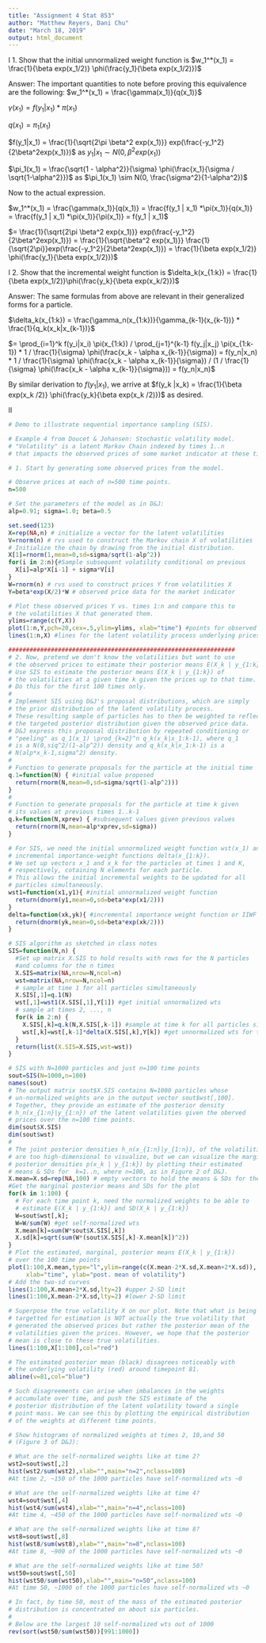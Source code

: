 ```yaml
---
title: "Assignment 4 Stat 853"
author: "Matthew Reyers, Dani Chu"
date: "March 18, 2019"
output: html_document
---
```


I 1. Show that the initial unnormalized weight function is
$w_1^*(x_1) = \frac{1}{\beta exp(x_1/2)} \phi(\frac{y_1}{\beta exp(x_1/2)})$

Answer: The important quantities to note before proving this equivalence are the following:
$w_1^*(x_1) = \frac{\gamma(x_1)}{q(x_1)}$

$\gamma(x_1) = f(y_1 | x_1) *\pi(x_1)$

$q(x_1) = \pi_1(x_1)$

$f(y_1|x_1) = \frac{1}{\sqrt{2\pi \beta^2 exp(x_1)}} exp(\frac{-y_1^2}{2\beta^2exp(x_1)})$ as $y_1|x_1 \sim N(0, \beta^2exp(x_1))$

$\pi_1(x_1) = \frac{\sqrt{1 - \alpha^2}}{\sigma} \phi(\frac{x_1}{\sigma / \sqrt{1-\alpha^2}})$ as $\pi_1(x_1) \sim N(0, \frac{\sigma^2}{1-\alpha^2})$

Now to the actual expression.

$w_1^*(x_1) = \frac{\gamma(x_1)}{q(x_1)} = \frac{f(y_1 | x_1) *\pi(x_1)}{q(x_1)} = \frac{f(y_1 | x_1) *\pi(x_1)}{\pi(x_1)} = f(y_1 | x_1)$

$= \frac{1}{\sqrt{2\pi \beta^2 exp(x_1)}} exp(\frac{-y_1^2}{2\beta^2exp(x_1)}) = \frac{1}{\sqrt{\beta^2 exp(x_1)}} \frac{1}{\sqrt{2\pi}}exp(\frac{-y_1^2}{2\beta^2exp(x_1)}) = \frac{1}{\beta exp(x_1/2)} \phi(\frac{y_1}{\beta exp(x_1/2)})$


I 2. Show that the incremental weight function is $\delta_k(x_{1:k}) = \frac{1}{\beta exp(x_1/2)}\phi(\frac{y_k}{\beta exp(x_k/2)})$

Answer: The same formulas from above are relevant in their generalized forms for a particle. 

$\delta_k(x_{1:k}) = \frac{\gamma_n(x_{1:k})}{\gamma_{k-1}(x_{k-1})} * \frac{1}{q_k(x_k|x_{k-1})}$

$= \prod_{i=1}^k f(y_i|x_i) \pi(x_{1:k}) / \prod_{j=1}^{k-1} f(y_j|x_j) \pi(x_{1:k-1}) * 1 / \frac{1}{\sigma} \phi(\frac{x_k - \alpha x_{k-1}}{\sigma}) = f(y_n|x_n) * 1 / \frac{1}{\sigma} \phi(\frac{x_k - \alpha x_{k-1}}{\sigma}) / (1 / \frac{1}{\sigma} \phi(\frac{x_k - \alpha x_{k-1}}{\sigma})) = f(y_n|x_n)$

By similar derivation to $f(y_1|x_1)$, we arrive at $f(y_k |x_k) = \frac{1}{\beta exp(x_k /2)} \phi(\frac{y_k}{\beta exp(x_k /2)})$ as desired.


II 

```r
# Demo to illustrate sequential importance sampling (SIS). 

# Example 4 from Doucet & Johansen: Stochastic volatility model.
# "Volatility" is a latent Markov Chain indexed by times 1..n
# that impacts the observed prices of some market indicator at these times.

# 1. Start by generating some observed prices from the model.

# Observe prices at each of n=500 time points.
n=500

# Set the parameters of the model as in D&J:
alp=0.91; sigma=1.0; beta=0.5

set.seed(123) 
X=rep(NA,n) # initialize a vector for the latent volatilities 
V=rnorm(n) # rvs used to construct the Markov chain X of volatilities 
# Initialize the chain by drawing from the initial distribution.
X[1]=rnorm(1,mean=0,sd=sigma/sqrt(1-alp^2))
for(i in 2:n){#Sample subsequent volatility conditional on previous
  X[i]=alp*X[i-1] + sigma*V[i] 
}
W=rnorm(n) # rvs used to construct prices Y from volatilities X
Y=beta*exp(X/2)*W # observed price data for the market indicator

# Plot these observed prices Y vs. times 1:n and compare this to 
# the volatilities X that generated them.
ylims=range(c(Y,X))
plot(1:n,Y,pch=20,cex=.5,ylim=ylims, xlab="time") #points for observed prices
lines(1:n,X) #lines for the latent volatility process underlying prices

################################################################
# 2. Now, pretend we don't know the volatilities but want to use
# the observed prices to estimate their posterior means E(X_k | y_{1:k}).
# Use SIS to estimate the posterior means E(X_k | y_{1:k}) of 
# the volatilities at a given time k given the prices up to that time.
# Do this for the first 100 times only.
#
# Implement SIS using D&J's proposal distributions, which are simply
# the prior distribution of the latent volatility process. 
# These resulting sample of particles has to then be weighted to reflect
# the targeted posterior distribution given the observed price data. 
# D&J express this proposal distribution by repeated conditioning or 
# "peeling" as q_1(x_1) \prod_{k=2}^n q_k(x_k|x_1:k-1), where q_1 
# is a N(0,siq^2/(1-alp^2)) density and q_k(x_k|x_1:k-1) is a
# N(alp*x_k-1,sigma^2) density.
#
# Function to generate proposals for the particle at the initial time
q.1=function(N) { #initial value proposed
  return(rnorm(N,mean=0,sd=sigma/sqrt(1-alp^2)))
}
#
# Function to generate proposals for the particle at time k given 
# its values at previous times 1..k-1
q.k=function(N,xprev) { #subsequent values given previous values
  return(rnorm(N,mean=alp*xprev,sd=sigma))
}

# For SIS, we need the initial unnormalized weight function wst(x_1) and the
# incremental importance-weight functions delta(x_{1:k}).
# We set up vectors x_1 and x_k for the particles at times 1 and K,
# respectively, cotaining N elements for each particle.
# This allows the initial incremental weights to be updated for all 
# particles simultaneously.
wst1=function(x1,y1){ #initial unnormalized weight function
  return(dnorm(y1,mean=0,sd=beta*exp(x1/2)))
}
delta=function(xk,yk){ #incremental importance weight function or IIWF
  return(dnorm(yk,mean=0,sd=beta*exp(xk/2)))
}

# SIS algorithm as sketched in class notes
SIS=function(N,n) {
  #Set up matrix X.SIS to hold results with rows for the N particles 
  #and columns for the n times
  X.SIS=matrix(NA,nrow=N,ncol=n) 
  wst=matrix(NA,nrow=N,ncol=n) 
  # sample at time 1 for all particles simultaneously
  X.SIS[,1]=q.1(N) 
  wst[,1]=wst1(X.SIS[,1],Y[1]) #get initial unnormalized wts
  # sample at times 2, ..., n
  for(k in 2:n) {
    X.SIS[,k]=q.k(N,X.SIS[,k-1]) #sample at time k for all particles simult
    wst[,k]=wst[,k-1]*delta(X.SIS[,k],Y[k]) #get unnormalized wts for time k
  }
  return(list(X.SIS=X.SIS,wst=wst))
}

# SIS with N=1000 particles and just n=100 time points
sout=SIS(N=1000,n=100)
names(sout)
# The output matrix sout$X.SIS contains N=1000 particles whose 
# un-normalized weights are in the output vector sout$wst[,100]. 
# Together, they provide an estimate of the posterior density 
# h_n(x_{1:n}|y_{1:n}) of the latent volatilities given the oberved
# prices over the n=100 time points.
dim(sout$X.SIS)
dim(sout$wst)
#
# The joint posterior densities h_n(x_{1:n}|y_{1:n}), of the volatilities 
# are too high-dimensional to visualize, but we can visualize the marginal 
# posterior densities p(x_k | y_{1:k}) by plotting their estimated 
# means & SDs for  k=1..n, where n=100, as in Figure 2 of D&J.
X.mean=X.sd=rep(NA,100) # empty vectors to hold the means & SDs for the plot
#Get the marginal posterior means and SDs for the plot
for(k in 1:100) {
  # For each time point k, need the normalized weights to be able to 
  # estimate E(X_k | y_{1:k}) and SD(X_k | y_{1:k}) 
  W=sout$wst[,k]; 
  W=W/sum(W) #get self-normalized wts 
  X.mean[k]=sum(W*sout$X.SIS[,k])
  X.sd[k]=sqrt(sum(W*(sout$X.SIS[,k]-X.mean[k])^2))
}
# Plot the estimated, marginal, posterior means E(X_k | y_{1:k})
# over the 100 time points
plot(1:100,X.mean,type="l",ylim=range(c(X.mean-2*X.sd,X.mean+2*X.sd)),
     xlab="time", ylab="post. mean of volatility")
# Add the two-sd curves
lines(1:100,X.mean+2*X.sd,lty=2) #upper 2-SD limit
lines(1:100,X.mean-2*X.sd,lty=2) #lower 2-SD limit

# Superpose the true volatility X on our plot. Note that what is being
# targetted for estimation is NOT actually the true volatility that 
# generated the observed prices but rather the posterior mean of the 
# volatilities given the prices. However, we hope that the posterior
# mean is close to these true volatilities.
lines(1:100,X[1:100],col="red") 

# The estimated posterior mean (black) disagrees noticeably with   
# the underlying volatility (red) around timepoint 81. 
abline(v=81,col="blue")

# Such disagreements can arise when imbalances in the weights 
# accumulate over time, and push the SIS estimate of the 
# posterior distribution of the latent volatility toward a single 
# point mass. We can see this by plotting the empirical distribution 
# of the weights at different time points.

# Show histograms of normalized weights at times 2, 10,and 50
# (Figure 3 of D&J):

# What are the self-normalized weights like at time 2?
wst2=sout$wst[,2]
hist(wst2/sum(wst2),xlab="",main="n=2",nclass=100)
#At time 2, ~150 of the 1000 particles have self-normalized wts ~0

# What are the self-normalized weights like at time 4?
wst4=sout$wst[,4]
hist(wst4/sum(wst4),xlab="",main="n=4",nclass=100)
#At time 4, ~450 of the 1000 particles have self-normalized wts ~0

# What are the self-normalized weights like at time 8?
wst8=sout$wst[,8]
hist(wst8/sum(wst8),xlab="",main="n=8",nclass=100)
#At time 8, ~900 of the 1000 particles have self-normalized wts ~0

# What are the self-normalized weights like at time 50?
wst50=sout$wst[,50]
hist(wst50/sum(wst50),xlab="",main="n=50",nclass=100)
#At time 50, ~1000 of the 1000 particles have self-normalized wts ~0

# In fact, by time 50, most of the mass of the estimated posterior 
# distribution is concentrated on about six particles.
#
# Below are the largest 10 self-normalized wts out of 1000
rev(sort(wst50/sum(wst50))[991:1000]) 

```

